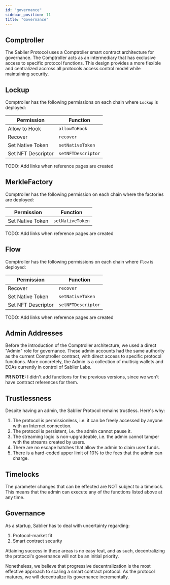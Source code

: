 ```yaml
---
id: "governance"
sidebar_position: 11
title: "Governance"
---
```



## Comptroller

The Sablier Protocol uses a Comptroller smart contract architecture for governance. The Comptroller acts as an
intermediary that has exclusive access to specific protocol functions. This design provides a more flexible and
centralized accross all protocols access control model while maintaining security.

<ComptrollersTable />

## Lockup

Comptroller has the following permissions on each chain where `Lockup` is deployed:

| Permission         | Function           |
| ------------------ | ------------------ |
| Allow to Hook      | `allowToHook`      |
| Recover            | `recover`          |
| Set Native Token   | `setNativeToken`   |
| Set NFT Descriptor | `setNFTDescriptor` |

TODO: Add links when reference pages are created

## MerkleFactory

Comptroller has the following permission on each chain where the factories are deployed:

| Permission       | Function         |
| ---------------- | ---------------- |
| Set Native Token | `setNativeToken` |

TODO: Add links when reference pages are created

## Flow

Comptroller has the following permissions on each chain where `Flow` is deployed:

| Permission         | Function           |
| ------------------ | ------------------ |
| Recover            | `recover`          |
| Set Native Token   | `setNativeToken`   |
| Set NFT Descriptor | `setNFTDescriptor` |

TODO: Add links when reference pages are created

## Admin Addresses

Before the introduction of the Comptroller architecture, we used a direct "Admin" role for
governance. These admin accounts had the same authority as the current Comptroller contract, with direct access to
specific protocol functions. More concretely, the Admin is a collection of multisig wallets and EOAs currently in control of Sablier Labs.

<AdminsTable />

**PR NOTE:** I didn't add functions for the previous versions, since we won't have contract references for them.

## Trustlessness

Despite having an admin, the Sablier Protocol remains trustless. Here's why:

1. The protocol is permissionless, i.e. it can be freely accessed by anyone with an Internet connection.
2. The protocol is persistent, i.e. the admin cannot pause it.
3. The streaming logic is non-upgradeable, i.e. the admin cannot tamper with the streams created by users.
4. There are no escape hatches that allow the admin to claim user funds.
5. There is a hard-coded upper limit of 10% to the fees that the admin can charge.

## Timelocks

The parameter changes that can be effected are NOT subject to a timelock. This means that the admin can execute any of
the functions listed above at any time.

## Governance

As a startup, Sablier has to deal with uncertainty regarding:

1. Protocol-market fit
2. Smart contract security

Attaining success in these areas is no easy feat, and as such, decentralizing the protocol's governance will not be an
initial priority.

Nonetheless, we believe that progressive decentralization is the most effective approach to scaling a smart contract
protocol. As the protocol matures, we will decentralize its governance incrementally.

